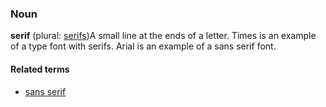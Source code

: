 ===Noun===
'''serif''' (plural: [[serifs]])A small line at the ends of a letter. Times is an example of a type font with serifs. Arial is an example of a sans serif font.

====Related terms====
*[[sans serif]]